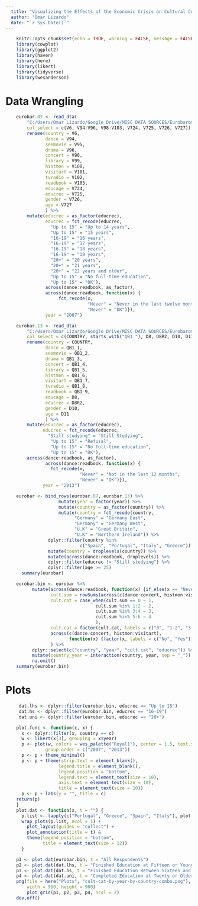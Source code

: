 ```yaml
---
  title: "Visualizing the Effects of the Economic Crisis on Cultural Consumption in Southern Europe"
  author: "Omar Lizardo"
  date: "`r Sys.Date()`"
---
```


```r
    knitr::opts_chunk$set(echo = TRUE, warning = FALSE, message = FALSE)
    library(cowplot)
    library(ggplot2)
    library(haven)
    library(here)
    library(likert)
    library(tidyverse)
    library(wesanderson)
```
# Data Wrangling
```r
    eurobar.07 <- read_dta(
        "C:/Users/Omar Lizardo/Google Drive/MISC DATA SOURCES/Eurobarometer-67-1/eurobar67-1.dta",
        col_select = c(V6, V94:V96, V98:V103, V724, V725, V726, V727)) %>% 
        rename(country = V6,
               dance = V94,
               seemovie = V95,
               drama = V96,
               concert = V98,
               library = V99,
               histmon = V100,
               visitart = V101,
               tvradio = V102,
               readbook = V103,
               educage = V724,
               educrec = V725,
               gender = V726,
               age = V727
               ) %>%
        mutate(educrec = as_factor(educrec),
               educrec = fct_recode(educrec,
                 "Up to 15" = "Up to 14 years",
                 "Up to 15" = "15 years",
                 "16-19" = "16 years",
                 "16-19" = "17 years",
                 "16-19" = "18 years",
                 "16-19" = "19 years",
                 "20+" = "20 years",
                 "20+" = "21 years",
                 "20+" = "22 years and older",
                 "Up to 15" = "No full-time education",
                 "Up to 15" = "DK"),
               across(dance:readbook, as_factor),
               across(dance:readbook, function(x) {
                    fct_recode(x,
                               "Never" = "Never in the last twelve months", 
                               "Never" = "DK")}),
               year = "2007")
```

```r
    eurobar.13 <- read_dta(
        "C:/Users/Omar Lizardo/Google Drive/MISC DATA SOURCES/Eurobarometer-79-2/eurobar79-2.dta",
        col_select = c(COUNTRY, starts_with("QB1_"), D8, D8R2, D10, D11)) %>% 
        rename(country = COUNTRY,
               dance = QB1_1,
               seemovie = QB1_2,
               drama = QB1_3,
               concert = QB1_4,
               library = QB1_5,
               histmon = QB1_6,
               visitart = QB1_7,
               tvradio = QB1_8,
               readbook = QB1_9,
               educage = D8,
               educrec = D8R2,
               gender = D10,
               age = D11
               ) %>%
        mutate(educrec = as_factor(educrec),
              educrec = fct_recode(educrec,
                "Still studying" = "Still Studying",
                 "Up to 15" = "Refusal",
                 "Up to 15" = "No full-time education",
                 "Up to 15" = "DK"),
        across(dance:readbook, as_factor),
               across(dance:readbook, function(x) {
                 fct_recode(x, 
                            "Never" = "Not in the last 12 months", 
                            "Never" = "DK")}),
              year = "2013")
```

```r
    eurobar <- bind_rows(eurobar.07, eurobar.13) %>% 
                    mutate(year = factor(year)) %>% 
                    mutate(country = as_factor(country)) %>% 
                    mutate(country = fct_recode(country, 
                          "Germany" = "Germany East",
                          "Germany" = "Germany West",
                          "U.K" = "Great Britain",
                          "U.K" = "Northern Ireland")) %>% 
                dplyr::filter(country %in% 
                            c("Spain", "Portugal", "Italy", "Greece")) %>% 
                mutate(country = droplevels(country)) %>% 
                mutate(across(dance:readbook, droplevels)) %>% 
                dplyr::filter(educrec != "Still studying") %>% 
                dplyr::filter(age >= 25) 
      summary(eurobar)
```

```r
    eurobar.bin <- eurobar %>% 
          mutate(across(dance:readbook, function(x) {if_else(x == "Never", 0, 1)}),
                 cult.sum = rowSums(across(c(dance:concert, histmon:visitart))),
                 cult.cat = case_when(cult.sum == 0 ~ 1,
                                  cult.sum %in% 1:2 ~ 2,
                                  cult.sum %in% 3:4 ~ 3,
                                  cult.sum %in% 5:6 ~ 4
                                  ),
                 cult.cat = factor(cult.cat, labels = c("0", "1-2", "3-4", "5-6")),
                 across(c(dance:concert, histmon:visitart), 
                        function(x) {factor(x, labels = c("No", "Yes"))}) 
                 ) %>% 
          dplyr::select(c("country", "year", "cult.cat", "educrec")) %>% 
          mutate(country_year = interaction(country, year, sep = "_")) %>% 
          na.omit()
    summary(eurobar.bin)
```


# Plots

```r
     dat.lhs <- dplyr::filter(eurobar.bin, educrec == "Up to 15")
     dat.hs <- dplyr::filter(eurobar.bin, educrec == "16-19")
     dat.uni <- dplyr::filter(eurobar.bin, educrec == "20+")
```

```r
    plot.func <- function(c, x) {
      x <- dplyr::filter(x, country == c)
      w <- likert(x[3], grouping = x$year)
      p <- plot(w, colors = wes_palette("Royal1"), center = 1.5, text.size = 3.5,
               group.order = c("2007", "2013"))
      p <- p + theme_minimal()
      p <- p + theme(strip.text = element_blank(), 
                    legend.title = element_blank(),
                    legend.position = "bottom",
                    legend.text = element_text(size = 10),
                    axis.text = element_text(size = 10),
                    title = element_text(size = 10))
      p <- p + labs(y = "", title = c)
    return(p)
    }
    plot.dat <- function(x, t = "") {
      p.list <- lapply(c("Portugal", "Greece", "Spain", "Italy"), plot.func, x)
      wrap_plots(p.list, ncol = 1) + 
        plot_layout(guides = "collect") +
        plot_annotation(title = t) &
        theme(legend.position = "bottom",
              title = element_text(size = 12))
      }
```


```r
    p1 <- plot.dat(eurobar.bin, t = "All Respondents")
    p2 <- plot.dat(dat.lhs, t = "Finished Education at Fifteen or Younger")
    p3 <- plot.dat(dat.hs, t = "Finished Education Between Sixteen and Nineteen")
    p4 <- plot.dat(dat.uni, t = "Completed Education at Twenty or Older")
    png(file = here("Plots", "cult-cat-by-year-by-country-combo.png"), 
        width = 900, height = 900)
        plot_grid(p1, p2, p3, p4, ncol = 2) 
    dev.off()
```

